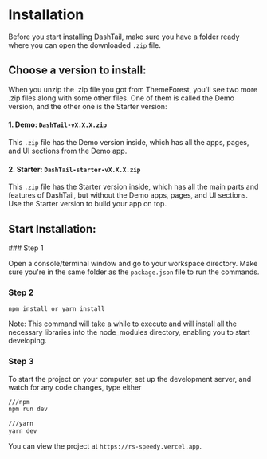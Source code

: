 
# Installation

Before you start installing DashTail, make sure you have a folder ready where you can open the downloaded `.zip` file.

## Choose a version to install:

When you unzip the .zip file you got from ThemeForest, you'll see two more .zip files along with some other files. One of them is called the Demo version, and the other one is the Starter version:

#### 1. Demo: `DashTail-vX.X.X.zip`

This `.zip` file has the Demo version inside, which has all the apps, pages, and UI sections from the Demo app.

#### 2. Starter: `DashTail-starter-vX.X.X.zip`

This `.zip` file has the Starter version inside, which has all the main parts and features of DashTail, but without the Demo apps, pages, and UI sections. Use the Starter version to build your app on top.

## Start Installation:

<Steps>
### Step 1
 
Open a console/terminal window and go to your workspace directory. Make sure you're in the same folder as the `package.json` file to run the commands.
 
### Step 2
 
`npm install or yarn install `

<Callout type="info">
  Note: This command will take a while to execute and will install all the
  necessary libraries into the node_modules directory, enabling you to start
  developing.
</Callout>

### Step 3

To start the project on your computer, set up the development server, and watch for any code changes, type either

```bash
///npm
npm run dev

///yarn
yarn dev
```

You can view the project at `https://rs-speedy.vercel.app`.

</Steps>
